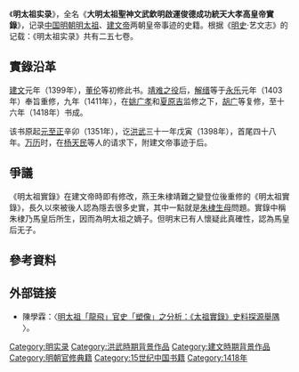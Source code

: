 {{unreferenced|time=2015-4-23}} 
《'''明太祖实录'''》，全名《'''大明太祖聖神文武欽明啟運俊德成功統天大孝高皇帝實錄'''》，记录[[中国|中国]][[明朝|明朝]][[明太祖|明太祖]]、[[建文帝|建文帝]]两朝皇帝事迹的史籍。根据《[[明史|明史]]·艺文志》的记载：《明太祖实录》共有二五七卷。

==實錄沿革==
[[建文|建文]]元年（1399年），[[董伦|董伦]]等初修此书。[[靖难之役|靖难之役]]后，[[解缙|解缙]]等于[[永乐|永乐]]元年（1403年）奉旨重修，九年（1411年），在[[姚广孝|姚广孝]]和[[夏原吉|夏原吉]]监修之下，[[胡广|胡广]]等复修，至十六年（1418年）书成。

该书原起[[元|元]][[至正|至正]]辛卯（1351年），讫[[洪武|洪武]]三十一年戊寅（1398年），首尾四十八年。[[万历|万历]]时，在[[杨天民|杨天民]]等人的请求下，附建文帝事迹于后。

==爭議==
《明太祖實錄》在建文帝時即有修改，燕王朱棣靖難之變登位後重修的《明太祖實錄》，長久以來被後人認為隱去很多史實，其中一點就是[[朱棣生母|朱棣生母]]問題。實錄中稱朱棣乃馬皇后所生，因而為明太祖之嫡子。但明末已有人懷疑此真確性，認為馬皇后无子。

== 參考資料 ==
{{reflist}}

== 外部链接 ==
{{wikisource|明實錄/太祖高皇帝實錄|明太祖實錄}}
* 陳學霖：〈[http://commons.ln.edu.hk/cgi/viewcontent.cgi?article=1011&context=ljcs_1999 明太祖「龍飛」官史「塑像」之分析：《太祖實錄》史料探源舉隅] {{Wayback|url=http://commons.ln.edu.hk/cgi/viewcontent.cgi?article=1011&context=ljcs_1999 |date=20170925083526 }}〉。
{{Historical-book-stub}}

[[Category:明实录|Category:明实录]]
[[Category:洪武時期背景作品|Category:洪武時期背景作品]]
[[Category:建文時期背景作品|Category:建文時期背景作品]]
[[Category:明朝官修典籍|Category:明朝官修典籍]]
[[Category:15世纪中国书籍|Category:15世纪中国书籍]]
[[Category:1418年|Category:1418年]]